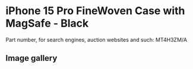 
# iPhone 15 Pro FineWoven Case with MagSafe - Black

Part number, for search engines, auction websites and such: MT4H3ZM/A

## Image gallery

<div style={{ width: "768px" }}>
  <GalleryComponent
    images={[
      {
        original: "/everysource/MT4H3.webp",
        thumbnail: "/everypreview/MT4H3.webp",
      },
      {
        original: "/everysource/MT4H3_AV1.webp",
        thumbnail: "/everypreview/MT4H3_AV1.webp",
      },
      {
        original: "/everysource/MT4H3_AV2.webp",
        thumbnail: "/everypreview/MT4H3_AV2.webp",
      },
      {
        original: "/everysource/MT4H3_AV3.webp",
        thumbnail: "/everypreview/MT4H3_AV3.webp",
      },
      {
        original: "/everysource/MT4H3_AV4.webp",
        thumbnail: "/everypreview/MT4H3_AV4.webp",
      },
      {
        original: "/everysource/MT4H3_AV5.webp",
        thumbnail: "/everypreview/MT4H3_AV5.webp",
      }
    ]}
  />
</div>